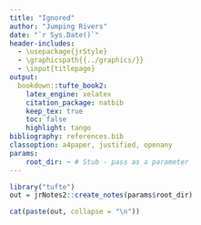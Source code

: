 ```yaml
---
title: "Ignored"
author: "Jumping Rivers"
date: "`r Sys.Date()`"
header-includes:
  - \usepackage{jrStyle}
  - \graphicspath{{../graphics/}}
  - \input{titlepage}
output:
  bookdown::tufte_book2:
    latex_engine: xelatex
    citation_package: natbib
    keep_tex: true
    toc: false
    highlight: tango
bibliography: references.bib
classoption: a4paper, justified, openany
params:
    root_dir: ~ # Stub - pass as a parameter
---
```

<!-- 
This is a template file - any changes will be overwritten
To change, update: materials/r_pkgs/02-jrTraRoot/inst/extdata/template/
and submit an MR
-->

```r
library("tufte")
out = jrNotes2::create_notes(params$root_dir)
```

```r
cat(paste(out, collapse = "\n"))
```
